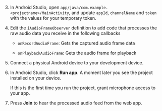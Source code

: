 <PlatformWrapper platform="android">

3. In Android Studio, open `app/java/com.example.<projectname>/MainActivity`, and update `appId`, `channelName` and `token` with the values for your temporary token.

1. Edit the `iAudioFrameObserver` definition to add code that processes the raw audio data you receive in the following callbacks

    * `onRecordAudioFrame`: Gets the captured audio frame data

    * `onPlaybackAudioFrame`: Gets the audio frame for playback

1. Connect a physical Android device to your development device.

1. In Android Studio, click **Run app**. A moment later you see the project installed on your device.

    If this is the first time you run the project, grant microphone access to your app.

1. Press **Join** to hear the processed audio feed from the web app.

</PlatformWrapper>
